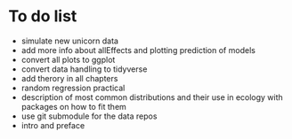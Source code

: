 # To do list {-}

* simulate new unicorn data
* add more info about allEffects and plotting prediction of models
* convert all plots to ggplot
* convert data handling to tidyverse
* add therory in all chapters
* random regression practical
* description of most common distributions and their use in ecology with packages on how to fit them
* use git submodule for the data repos
* intro and preface
